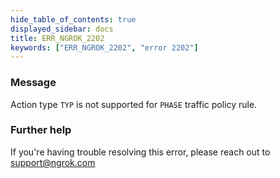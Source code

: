 ```yaml
---
hide_table_of_contents: true
displayed_sidebar: docs
title: ERR_NGROK_2202
keywords: ["ERR_NGROK_2202", "error 2202"]
---
```


### Message

Action type `TYP` is not supported for `PHASE` traffic policy rule.

### Further help

If you're having trouble resolving this error, please reach out to [support@ngrok.com](mailto:support@ngrok.com?subject=Help%20with%20ERR_NGROK_2202)
